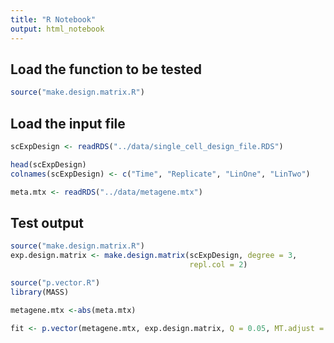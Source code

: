 ```yaml
---
title: "R Notebook"
output: html_notebook
---
```


## Load the function to be tested
```r
source("make.design.matrix.R")
```

## Load the input file
```r
scExpDesign <- readRDS("../data/single_cell_design_file.RDS")

head(scExpDesign)
colnames(scExpDesign) <- c("Time", "Replicate", "LinOne", "LinTwo")

meta.mtx <- readRDS("../data/metagene.mtx")
```

## Test output
```r
source("make.design.matrix.R")
exp.design.matrix <- make.design.matrix(scExpDesign, degree = 3, 
                                        repl.col = 2)
```

```r
source("p.vector.R")
library(MASS) 

metagene.mtx <-abs(meta.mtx)

fit <- p.vector(metagene.mtx, exp.design.matrix, Q = 0.05, MT.adjust = "BH", min.obs = 10, counts = T)
```